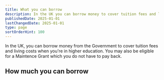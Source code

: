 ```yaml
---
title: What you can borrow
description: In the UK you can borrow money to cover tuition fees and living costs, but how much depends on where you live.
publishedDate: 2025-01-01
lastChangedDate: 2025-01-01
type: page
sortOrderHint: 100
---
```

In the UK, you can borrow money from the Government to cover tuition fees and living costs when you're in higher education. You may also be eligible for a Maintence Grant which you do not have to pay back.

## How much you can borrow
